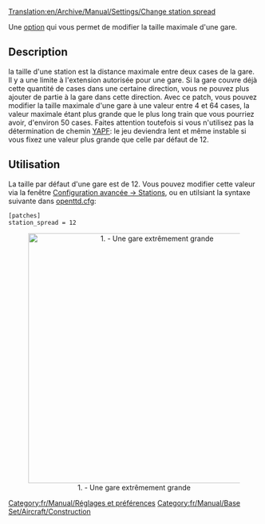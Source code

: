 [[Translation:en/Archive/Manual/Settings/Change station spread]]


[[Category:fr/Manual/Réglages et préférences]]
[[Category:fr/Manual/Base Set/Aircraft/Construction]]

Une [[fr/Archive/Manual/Settings/Options avancées|option]] qui vous permet de modifier la taille maximale d'une gare.

==Description==
la taille d'une station est la distance maximale entre deux cases de la gare. Il y a une limite à l'extension autorisée pour une gare. Si la gare couvre déjà cette quantité de cases dans une certaine direction, vous ne pouvez plus ajouter de partie à la gare dans cette direction. Avec ce patch, vous pouvez modifier la taille maximale d'une gare à une valeur entre 4 et 64 cases, la valeur maximale étant plus grande que le plus long train que vous pourriez avoir, d'environ 50 cases. Faites attention toutefois si vous n'utilisez pas la détermination de chemin [[fr/Archive/Manual/Encore une autre détermination de chemin|YAPF]]: le jeu deviendra lent et même instable si vous fixez une valeur plus grande que celle par défaut de 12.

==Utilisation==
La taille par défaut d'une gare est de 12. Vous pouvez modifier cette valeur via la fenêtre [[fr/Archive/Manual/Settings/Options avancées/Stations#etendue-max-des-stations|Configuration avancée -> Stations]], ou en utilsiant la syntaxe suivante dans [[fr/Archive/Manual/Settings/Openttd.cfg|openttd.cfg]]:
<pre>[patches]
station_spread = 12</pre>

<center>[[File:en/Archive/Manual/Settings/ChangeStationSpread.png|thumb|center|500px|1. - Une gare extrêmement grande]]</center>